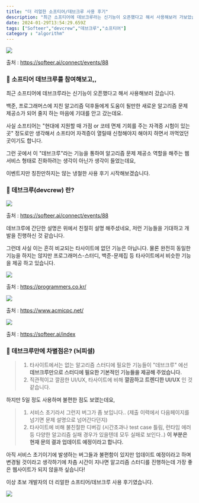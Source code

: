 ```yaml
---
title: "더 리얼한 소프티어/데브크루 사용 후기"
description: "최근 소프티어에 데브크루라는 신기능이 오픈했다고 해서 사용해보러 가보았습니다."
date: 2024-01-29T13:54:29.659Z
tags: ["Softeer","devcrew","데브크루","소프티어"]
category : "algorithm"
---
```


![](/images/11c87053-fb7c-4579-82a6-4277042f1644-image.png)


출처 : https://softeer.ai/connect/events/88

### 🎲 소프티어 데브크루를 참여해보고,,
최근 소프티어에 데브크루라는 신기능이 오픈했다고 해서 사용해보러 갔습니다.

백준, 프로그래머스에 지친 알고리즘 덕후들에게 도움이 될만한 새로운 알고리즘 문제 제공소가 되어 줄지 하는 마음에 기대를 안고 갔는데요.

사실 소프티어는 "현대에 지원할 때 가점 or 코테 면제 기회를 주는 자격증 시험이 있는 곳" 정도로만 생각해서 소프티어 자격증이 열릴때 신청해야지 해야지 하면서 까먹었던 곳이기도 합니다.

그런 곳에서 이 "데브크루"라는 기능을 통하여 알고리즘 문제 제공소 역할을 해주는 웹 서비스 형태로 진화하려는 생각이 아닌가 생각이 들었는데요,

이벤트지만 칭찬만하지는 않는 냉철한 사용 후기 시작해보겠습니다.

### 🎯 데브크루(devcrew) 란?

![](/images/bcedc61a-7f5d-4580-907c-1804ffefc18d-image.png)

출처 : https://softeer.ai/connect/events/88

데브크루에 간단한 설명은 위에서 친절히 설명 해주셨네요, 저런 기능들을 기대하고 개발을 진행하신 것 같습니다. 

그런데 사실 이는 흔히 비교되는 타사이트에 없던 기능은 아닙니다. 물론 완전히 동일한 기능을 하지는 않지만 프로그래머스-스터디, 백준-문제집 등 타사이트에서 비슷한 기능을 제공 하고 있습니다.


![](/images/9d5a109f-c40c-491d-9183-ff4c7ec3d3f8-image.png)

출처 : https://programmers.co.kr/


![](/images/3c06f63f-bde4-4f8b-a971-a846fc1b5d90-image.png)

출처 : https://www.acmicpc.net/


![](/images/63c98c11-48af-48a8-b4ba-35eb762edc5b-image.png)

출처 : https://softeer.ai/index


### 🔭 데브크루만에 차별점은? (뇌피셜)

> 1. 타사이트에서는 없는 알고리즘 스터디에 필요한 기능들이 "데브크루" 에선 **데브크루만으로 스터디에 필요한 기본적인 기능들을 제공해 주었습니다.**
> 2. 직관적이고 깔끔한 UI/UX, 타사이트에 비해 **깔끔하고 트렌디한 UI/UX** 인 것 같습니다.

하지만 5일 정도 사용하며 불편한 점도 보였는데요,

> 1. 서비스 초기라서 그런지 버그가 좀 보입니다.. (제출 이력에서 다음페이지를 넘기면 문제 설명으로 넘어간다던지)
> 2. 타사이트에 비해 불친절한 디버깅 (시간초과나 test case 틀림, 런타임 에러 등 다양한 알고리즘 실패 경우가 있을텐데 모두 실패로 보인다..) 
**이 부분은 현재 문의 결과 업데이트 예정이라고 합니다.**

아직 서비스 초기이기에 발생하는 버그들과 불편함이 있지만 업데이트 예정이라고 하며 변경될 것이라고 생각하기에 차츰 시간이 지나면 알고리즘 스터디를 진행하는데 가장 좋은 웹사이트가 되지 않을까 싶습니다! 

이상 초보 개발자의 더 리얼한 소프티어/데브크루 사용 후기였습니다.

![](/images/image-2.jpg)